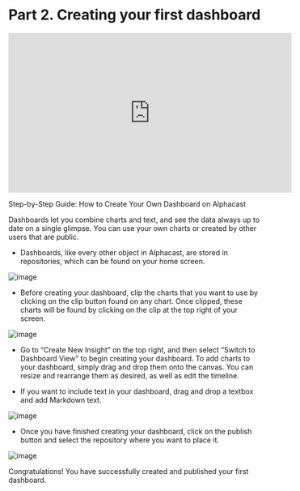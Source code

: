 # Part 2. Creating your first dashboard

<iframe width="560" height="315" src="https://www.youtube.com/embed/M0brrR_9BZ4" title="Part 2. Creating your first dashboard" frameborder="0" allow="accelerometer; autoplay; clipboard-write; encrypted-media; gyroscope; picture-in-picture; web-share" allowfullscreen></iframe>

Step-by-Step Guide: How to Create Your Own Dashboard on Alphacast

Dashboards let you combine charts and text, and see the data always up to date on a single glimpse. You can use your own charts or created by other users that are public.

- Dashboards, like every other object in Alphacast, are stored in repositories, which can be found on your home screen.

![image](https://user-images.githubusercontent.com/25038044/219871896-e804d483-0b67-4884-b6b4-06916bd7b917.png)

- Before creating your dashboard, clip the charts that you want to use by clicking on the clip button found on any chart. Once clipped, these charts will be found by clicking on the clip at the top right of your screen.

![image](https://user-images.githubusercontent.com/25038044/219875838-1014f969-465c-417f-a619-1cb1c9bf08d9.png)

- Go to “Create New Insight” on the top right, and then select “Switch to Dashboard View” to begin creating your dashboard. To add charts to your dashboard, simply drag and drop them onto the canvas. You can resize and rearrange them as desired, as well as edit the timeline.

- If you want to include text in your dashboard, drag and drop a textbox and add Markdown text.

![image](https://user-images.githubusercontent.com/25038044/219875903-a632e3f7-92c0-474f-bcbc-48fa22170ed4.png)

- Once you have finished creating your dashboard, click on the publish button and select the repository where you want to place it.

![image](https://user-images.githubusercontent.com/25038044/219876015-d70b0323-03f6-45ad-b937-bc89401e1cdd.png)


Congratulations! You have successfully created and published your first dashboard.

